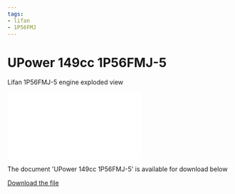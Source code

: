 ```yaml
---
tags:
- lifan
- 1P56FMJ
---
```



# UPower 149cc 1P56FMJ-5

Lifan 1P56FMJ-5 engine exploded view

<div style={{ position: 'relative', paddingBottom: '141.4%', height: 0, overflow: 'hidden', maxWidth: '100%', background: '#f0f0f0' }}>
  <iframe
    src="/file/UPower149-1P56FMJ-5.pdf#toolbar=0&navpanes=0&scrollbar=0"
    style={{ position: 'absolute', top: 0, left: 0, width: '100%', height: '100%' }}
    frameBorder="0"
    scrolling="no">
  </iframe>
</div>

The document 'UPower 149cc 1P56FMJ-5' is available for download below

[Download the file](../../../static/file/UPower149-1P56FMJ-5.pdf)

